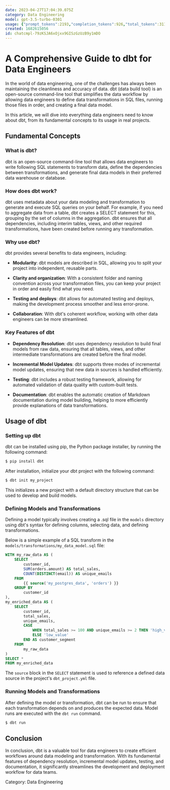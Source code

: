 ```yaml
---
date: 2023-04-27T17:04:39.075Z
category: Data Engineering
model: gpt-3.5-turbo-0301
usage: {"prompt_tokens":2193,"completion_tokens":926,"total_tokens":3119}
created: 1682615056
id: chatcmpl-79zKSJA6xOjxx9GISzGzUzB9y1mDO
---
```


# A Comprehensive Guide to dbt for Data Engineers

In the world of data engineering, one of the challenges has always been maintaining the cleanliness and accuracy of data. dbt (data build tool) is an open-source command-line tool that simplifies the data workflow by allowing data engineers to define data transformations in SQL files, running those files in order, and creating a final data model.

In this article, we will dive into everything data engineers need to know about dbt, from its fundamental concepts to its usage in real projects.

## Fundamental Concepts

### What is dbt?

dbt is an open-source command-line tool that allows data engineers to write following SQL statements to transform data, define the dependencies between transformations, and generate final data models in their preferred data warehouse or database. 

### How does dbt work?

dbt uses metadata about your data modeling and transformation to generate and execute SQL queries on your behalf. For example, if you need to aggregate data from a table, dbt creates a SELECT statement for this, grouping by the set of columns in the aggregation. dbt ensures that all dependencies, including interim tables, views, and other required transformations, have been created before running any transformation. 

### Why use dbt?

dbt provides several benefits to data engineers, including:

- **Modularity**: dbt models are described in SQL, allowing you to split your project into independent, reusable parts.

- **Clarity and organization**: With a consistent folder and naming convention across your transformation files, you can keep your project in order and easily find what you need.

- **Testing and deploys**: dbt allows for automated testing and deploys, making the development process smoother and less error-prone.

- **Collaboration**: With dbt's coherent workflow, working with other data engineers can be more streamlined.

### Key Features of dbt

- **Dependency Resolution**: dbt uses dependency resolution to build final models from raw data, ensuring that all tables, views, and other intermediate transformations are created before the final model.

- **Incremental Model Updates**: dbt supports three modes of incremental model updates, ensuring that new data in sources is handled efficiently.

- **Testing**: dbt includes a robust testing framework, allowing for automated validation of data quality with custom-built tests.

- **Documentation**: dbt enables the automatic creation of Markdown documentation during model building, helping to more efficiently provide explanations of data transformations.

## Usage of dbt

### Setting up dbt

dbt can be installed using pip, the Python package installer, by running the following command:

```bash
$ pip install dbt
```

After installation, initialize your dbt project with the following command:

```bash
$ dbt init my_project
```

This initializes a new project with a default directory structure that can be used to develop and build models.

### Defining Models and Transformations

Defining a model typically involves creating a .sql file in the `models` directory using dbt's syntax for defining columns, selecting data, and defining transformations.

Below is a simple example of a SQL transform in the `models/transformations/my_data_model.sql` file:

```sql
WITH my_raw_data AS (
    SELECT
        customer_id,
        SUM(orders.amount) AS total_sales,
        COUNT(DISTINCT(email)) AS unique_emails
    FROM
        {{ source('my_postgres_data', 'orders') }}
    GROUP BY
        customer_id
),
my_enriched_data AS (
    SELECT
        customer_id,
        total_sales,
        unique_emails,
        CASE
            WHEN total_sales >= 100 AND unique_emails >= 2 THEN 'high_value'
            ELSE 'low_value' 
        END AS customer_segment
    FROM
        my_raw_data
)
SELECT *
FROM my_enriched_data
```

The `source` block in the `SELECT` statement is used to reference a defined data source in the project's `dbt_project.yml` file.

### Running Models and Transformations

After defining the model or transformation, dbt can be run to ensure that each transformation depends on and produces the expected data. Model runs are executed with the `dbt run` command.

```bash
$ dbt run 
```

## Conclusion

In conclusion, dbt is a valuable tool for data engineers to create efficient workflows around data modeling and transformation. With its fundamental features of dependency resolution, incremental model updates, testing, and documentation, it significantly streamlines the development and deployment workflow for data teams.

Category: Data Engineering